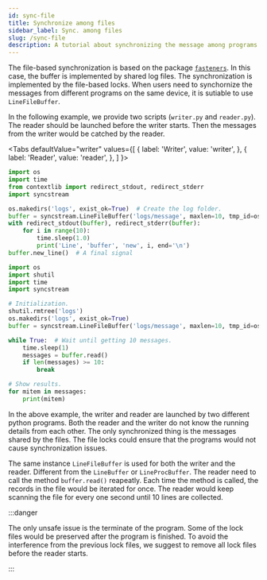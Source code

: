 ```yaml
---
id: sync-file
title: Synchronize among files
sidebar_label: Sync. among files
slug: /sync-file
description: A tutorial about synchronizing the message among programs.
---
```



The file-based synchronization is based on the package [`fasteners`][pypi-fasteners]. In this case, the buffer is implemented by shared log files. The synchronization is implemented by the file-based locks. When users need to synchornize the messages from different programs on the same device, it is sutiable to use `LineFileBuffer`.

In the following example, we provide two scripts (`writer.py` and `reader.py`). The reader should be launched before the writer starts. Then the messages from the writer would be catched by the reader.

<Tabs
  defaultValue="writer"
  values={[
    { label: 'Writer', value: 'writer', },
    { label: 'Reader', value: 'reader', },
  ]
}>

<TabItem value="writer">

```python {7,8} title="writer.py"
import os
import time
from contextlib import redirect_stdout, redirect_stderr
import syncstream

os.makedirs('logs', exist_ok=True)  # Create the log folder.
buffer = syncstream.LineFileBuffer('logs/message', maxlen=10, tmp_id=os.getpid())
with redirect_stdout(buffer), redirect_stderr(buffer):
    for i in range(10):
        time.sleep(1.0)
        print('Line', 'buffer', 'new', i, end='\n')
buffer.new_line()  # A final signal
```

</TabItem>

<TabItem value="reader">

```python {9,13} title="reader.py"
import os
import shutil
import time
import syncstream

# Initialization.
shutil.rmtree('logs')
os.makedirs('logs', exist_ok=True)
buffer = syncstream.LineFileBuffer('logs/message', maxlen=10, tmp_id=os.getpid())

while True:  # Wait until getting 10 messages.
    time.sleep(1)
    messages = buffer.read()
    if len(messages) >= 10:
        break

# Show results.
for mitem in messages:
    print(mitem)
```

</TabItem>

</Tabs>

In the above example, the writer and reader are launched by two different python programs. Both the reader and the writer do not know the running details from each other. The only synchronized thing is the messages shared by the files. The file locks could ensure that the programs would not cause synchronization issues.

The same instance `LineFileBuffer` is used for both the writer and the reader. Different from the `LineBuffer` or `LineProcBuffer`. The reader need to call the method `buffer.read()` reapeatly. Each time the method is called, the records in the file would be iterated for once. The reader would keep scanning the file for every one second until 10 lines are collected.

:::danger

The only unsafe issue is the terminate of the program. Some of the lock files would be preserved after the program is finished. To avoid the interference from the previous lock files, we suggest to remove all lock files before the reader starts.

:::

[pypi-fasteners]:https://pypi.org/project/fasteners "fasteners"

